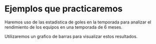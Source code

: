 # Ejemplos que practicaremos

Haremos uso de las estadistica de goles en la temporada para analizar el rendimiento de los equipos en una temporada de 6 meses.

Utilizaremos un grafico de barras para visualizar estos resultados.
